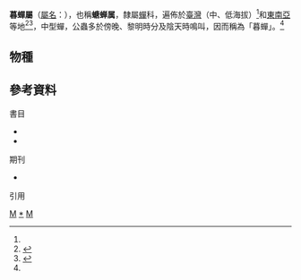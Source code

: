 {{Otheruses|subject=昆蟲的一種|other=一款同人遊戲及其衍生作品|暮蟬悲鳴時}}

{{Automatic Taxobox
| taxon = Tanna
| image = Higurashi.JPG
| image_caption = [[日本暮蟬|日本暮蟬]] ''Tanna japonensis''
| authority = [[威廉·盧卡斯·迪森|Distant]], 1905<ref name="Sanborn2013"/>
| subdivision_ranks = [[物種|種]]
| subdivision = 見文中。<ref name="Sanborn2013">{{harvnb|Sanborn|2013|pp=353、366-371、386、367、940、950、962-967、973、977、979}}</ref><ref name="TaiBNET-genus"/><ref name="taubif-genus"/>
}}

'''暮蟬屬'''（[[學名|屬名]]：{{snamei|Tanna}}），也稱'''螗蝉属'''，隸屬[[蟬|蟬]]科，遍佈於[[臺灣|臺灣]]（中、低海拔）<ref name="陳振祥2007-p129"/>和[[東南亞|東南亞]]等地<ref>{{lang|en|Metcalf, Z.P. 1963. General catalogue of the Homoptera. Fascicle VIII. Cicadoidea. Part 1. Cicadidae. Section I Tibiceninae: i-vii, 1-585. – North Carolina State College, Raleigh, North Carolina.}}{{en}}</ref><ref>{{Cite journal|author=Lee, Young June, and Hayashi, Masami|year=2004|title=Taxonomic review of Cicadidae (Hemiptera, Auchenorrhyncha) from Taiwan, part 3. Dundubiini (two other genera of Cicadina), Moganiini, and Huechysini with a new genus and two new species|journal=Journal of Asia-Pacific Entomology|volume=7|issue=1|pages=45–72|doi=10.1016/S1226-8615(08)60200-9}}</ref>，中型蟬，公蟲多於傍晚、黎明時分及陰天時鳴叫，因而稱為「暮蟬」。<ref name="陳振祥2007-p129"/>

==物種==
{{columns-list|2|
* [[黃羽暮蟬|黃羽暮蟬]] ''Tanna auripennis''
* [[阿里山紋翅暮蟬|阿里山紋翅暮蟬]] ''Tanna infuscata''
* [[日本暮蟬|日本暮蟬]] ''Tanna japonensis''
* [[花蓮暮蟬|花蓮暮蟬]] ''Tanna karenkonis''
* [[紋翅暮蟬|紋翅暮蟬]] ''Tanna ornatipennis''
* [[鼈甲暮蟬|鼈甲暮蟬]] ''Tanna sayurie''
* [[陽明山暮蟬|陽明山暮蟬]] ''Tanna sozanensis''
* [[大坪暮蟬|大坪暮蟬]] ''Tanna taipinensis''
* [[小暮蟬|小暮蟬]] ''Tanna viridis''
}}

==參考資料==
;書目
*{{cite isbn|9789864179589 |ref=harv|noedit}}
* {{cite isbn|9780124166387|ref=harv|noedit}}

;期刊
* {{Cite journal|author=Hayashi, Masami|year=1974|title=A revision of the tribe Cicadini in the Ryukyu Archipelago|journal=Mushi|location=Fukuoka, Japan|volume=47|pages=155–166}}

;引用
{{reflist|39em|refs=
<ref name="陳振祥2007-p129">{{harvnb|陳振祥|2007|pp=129-130}}</ref>
<ref name="TaiBNET-genus">{{cite web | work=TaiBNET臺灣物種名錄 | accessdate=2016-02-18 | title=Tanna 暮蟬屬 | publisher=臺灣[[中央研究院|中央研究院]]生物多樣性研究中心 | language=zh | url=http://taibnet.sinica.edu.tw/chi/taibnet_species_list.php?D2=name&D3=beginning&T1=Tanna&T1_new_value=true&query=Y&fr=y&sy=n | archive-date=2021-01-23 | archive-url=https://web.archive.org/web/20210123121206/https://taibnet.sinica.edu.tw/chi/taibnet_species_list.php?D2=name&D3=beginning&T1=Tanna&T1_new_value=true&query=Y&fr=y&sy=n | dead-url=no }}{{zh-tw}}</ref>
<ref name="taubif-genus">{{cite web |title= Tanna 暮蟬屬 |work= 臺灣生物多樣性資訊入口網-TaiBif |publisher= [[數位典藏|數位典藏]]、[[中央研究院|中央研究院]]生物多樣性研究中心 |accessdate= 2016-02-18 |url= http://taibif.tw/zh/catalogue_of_life/page/aa50-87e0-caf9-feea-b681-ac26-97a7-574a |archive-date= 2019-07-13 |archive-url= https://web.archive.org/web/20190713175531/http://taibif.tw/zh/catalogue_of_life/page/aa50-87e0-caf9-feea-b681-ac26-97a7-574a |dead-url= no }}</ref>
}}

{{commonscat-inline|Tanna (Cicadidae)}}
{{Authority control}}
{{taxonbar}}
[[Category:_蟬科|M]]
[[Category:暮蟬屬|*]]
[[Category:_1905年描述的分类群|M]]